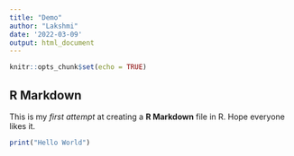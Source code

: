 ```yaml
---
title: "Demo"
author: "Lakshmi"
date: '2022-03-09'
output: html_document
---
```


```r
knitr::opts_chunk$set(echo = TRUE)
```

## R Markdown
This is my *first attempt* at creating a **R Markdown** file in R. Hope everyone likes it.

```r
print("Hello World")
```
